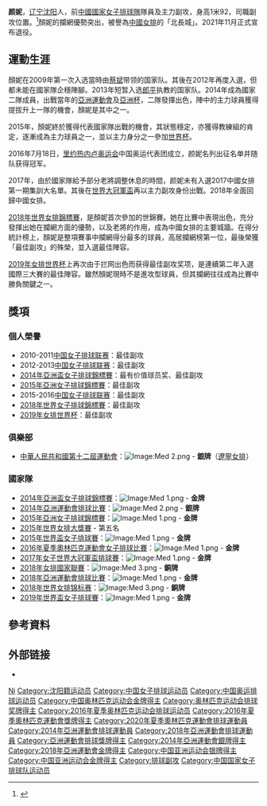 {{Infobox volleyball player
|name           = 颜妮
|image          =
|fullname       = 颜妮
|nickname       = 掌櫃
|nationality    = {{PRC}}
|birth_date     = {{Birth date and age|1987|3|2|mf=y}}
|birth_place    = {{flagicon|CHN}} [[遼寧省|遼寧省]][[瀋陽市|瀋陽市]]
|height         = {{convert|1.92|m|ftin|0|abbr=on}}
|weight         = {{convert|74|kg|lb|abbr=on}}
|spike          = {{convert|318|cm|abbr=on}}
|block          = {{convert|309|cm|abbr=on}}
|position       = 副攻
|currentclub    = 
|currentnumber  = 2（俱樂部）17（國家隊）
|nationalyears  = 2009、2014 - 2021
|nationalteam   = {{vbw|CHN}}
|updated        = 2016年8月
|medaltemplates =
{{MedalSport | 女子[[排球|排球]]}}
{{MedalCountry | {{CHN}} }}
{{MedalCompetition|[[奥林匹克运动会|奥林匹克运动会]]}}
{{MedalGold| [[2016年夏季奥林匹克运动会|2016年 里约热内卢]] |[[2016年夏季奧林匹克運動會女子排球比賽|團隊]]}}
{{MedalCompetition|[[女排大冠军杯赛|女排大冠军杯赛]]}}
{{MedalGold | [[2017年女排大冠军杯赛|2017年日本]] | }}
{{MedalCompetition|[[世界女排锦标赛|世界女排锦标赛]]}}
{{MedalBronze | [[2018年世界女排锦标赛|2018年日本]] | }}
{{MedalCompetition|[[世界杯排球赛|世界杯排球赛]]}}
{{MedalGold| [[2015年世界盃女子排球賽|2015年日本]] | }}
{{MedalGold| [[2019年世界盃女子排球賽|2019年日本]] | }}
{{MedalCompetition|[[亞洲排球錦標賽|亞洲排球錦標賽]]}}
{{MedalGold| [[2015年亞洲女子排球錦標賽|2015年天津]]| }}
{{MedalCompetition|[[亞洲盃排球錦標賽|亞洲盃排球錦標賽]]}}
{{MedalGold| [[2014年亞洲盃女子排球錦標賽|2014年深圳]]| }}
}}
'''颜妮'''{{BD|1987年|3月2日||}}，[[遼寧省|辽宁]][[瀋陽市|沈阳]]人，前[[中國國家女子排球隊|中國國家女子排球隊]]隊員及主力副攻，身高1米92，司職副攻位置。<ref>{{Cite web |url = http://sports.sina.com.cn/star/yan_ni/ |title = 颜妮_体育明星_新浪竞技风暴_新浪网 |language = 中文 |accessdate = 2016-08-21 }}</ref>顏妮的攔網優勢突出，被譽為[[中國女排|中國女排]]的「北長城」。2021年11月正式宣布退役。

== 運動生涯 ==
顏妮在2009年第一次入选當時由[[蔡斌|蔡斌]]带领的国家队。其後在2012年再度入選，但都未能在國家隊企穩陣腳。2013年短暂入选[[郎平|郎平]]执教的国家队。2014年成為國家二隊成員，出戰當年的[[亞洲運動會|亞洲運動會]]及[[亞洲盃排球賽|亞洲杯]]，二隊發揮出色，陣中的主力球員獲得提拔升上一隊的機會，顏妮是其中之一。

2015年，顏妮終於獲得代表國家隊出戰的機會，其狀態穩定，亦獲得教練組的肯定，逐漸成為主力球員之一，並以主力身分之一參加[[世界杯排球赛|世界杯]]。

2016年7月18日，[[里约热内卢奥运会|里约热内卢奥运会]]中国奥运代表团成立，颜妮名列出征名单并随队获得冠军。

2017年，由於國家隊給予部分老將調整休息的時間，颜妮未有入選2017中國女排第一期集訓大名單。其後在[[世界大冠軍盃排球賽|世界大冠軍盃]]再以主力副攻身份出戰。2018年全面回歸中國女排。

[[2018年世界女子排球錦標賽|2018年世界女排錦標賽]]，是顏妮首次參加的世錦賽。她在比賽中表現出色，充分發揮出她在攔網方面的優勢，以及老將的作用，成為中國女排的主要城牆。在得分統計榜上，顏妮是整項賽事中攔網得分最多的球員，高居攔網榜第一位，最後榮獲「最佳副攻」的殊榮，並入選最佳陣容。

[[2019年女排世界杯|2019年女排世界杯]]上再次由于拦网出色而获得最佳副攻奖项，是連續第二年入選國際三大賽的最佳陣容。雖然顏妮現時不是進攻型球員，但其攔網往往成為比賽中勝負關鍵之一。

== 獎項 ==
=== 個人榮譽 ===
*2010-2011[[中国女子排球联赛|中国女子排球联赛]]：最佳副攻
*2012-2013[[中国女子排球联赛|中国女子排球联赛]]：最佳副攻
*[[2014年亞洲盃女子排球錦標賽|2014年亞洲盃女子排球錦標賽]]：最有价值球员奖、最佳副攻
*[[2015年亞洲女子排球錦標賽|2015年亞洲女子排球錦標賽]]：最佳副攻
*2015-2016[[中国女子排球联赛|中国女子排球联赛]]：最佳副攻
*[[2018年世界女子排球錦標賽|2018年世界女子排球錦標賽]]：最佳副攻
*[[2019年女排世界杯|2019年女排世界杯]]：最佳副攻

===俱樂部 ===
*[[中華人民共和國第十二屆運動會|中華人民共和國第十二屆運動會]]：[[Image:Med_2.png|Image:Med 2.png]] - '''銀牌'''（[[遼寧女排|遼寧女排]]）

=== 國家隊 ===
*[[2014年亞洲盃女子排球錦標賽|2014年亞洲盃女子排球錦標賽]]：[[Image:Med_1.png|Image:Med 1.png]] - '''金牌'''
*[[2014年亞洲運動會排球比賽|2014年亞洲運動會排球比賽]]：[[Image:Med_2.png|Image:Med 2.png]] - '''銀牌'''
*[[2015年亞洲女子排球錦標賽|2015年亞洲女子排球錦標賽]]：[[Image:Med_1.png|Image:Med 1.png]] - '''金牌'''
*[[2015年世界女排大獎賽|2015年世界女排大獎賽]] - 第五名
*[[2015年世界盃女子排球賽|2015年世界盃女子排球賽]]：[[Image:Med_1.png|Image:Med 1.png]] - '''金牌'''
*[[2016年夏季奧林匹克運動會女子排球比賽|2016年夏季奧林匹克運動會女子排球比賽]]：[[Image:Med_1.png|Image:Med 1.png]] - '''金牌'''
*[[2017年女子世界大冠軍盃排球賽|2017年女子世界大冠軍盃排球賽]]：[[Image:Med_1.png|Image:Med 1.png]] - '''金牌'''
*[[2018年女排國家聯賽|2018年女排國家聯賽]]：[[Image:Med_3.png|Image:Med 3.png]] - '''銅牌'''
*[[2018年亞洲運動會排球比賽|2018年亞洲運動會排球比賽]]：[[Image:Med_1.png|Image:Med 1.png]] - '''金牌'''
*[[2018年世界女子排球錦標賽|2018年世界女排锦标赛]]：[[Image:Med_3.png|Image:Med 3.png]] - '''銅牌'''
*[[2019年世界盃女子排球賽|2019年世界盃女子排球賽]]：[[Image:Med_1.png|Image:Med 1.png]] - '''金牌'''

== 參考資料 ==
{{Reflist}}

== 外部链接 ==
* {{Sinaweibo|2336700304}}
{{世界女子排球錦標賽最佳副攻}}
{{世界盃排球賽最佳副攻}}
{{2015年世界盃中國女子排球隊}}
{{2016年奥运会中国国家女子排球队}}
{{2017年大冠军杯中国女子排球队}}
{{2018年亚运会中国女子排球队}}
{{2018年世锦赛中国女子排球队}}
{{2019年世界杯中国女子排球队}}
{{Authority control}}
{{DEFAULTSORT:Yan Ni}}
[[Category:颜姓|Ni]]
[[Category:沈阳籍运动员|Category:沈阳籍运动员]]
[[Category:中国女子排球运动员|Category:中国女子排球运动员]]
[[Category:中国奥运排球运动员|Category:中国奥运排球运动员]]
[[Category:中国奥林匹克运动会金牌得主|Category:中国奥林匹克运动会金牌得主]]
[[Category:奥林匹克运动会排球奖牌得主|Category:奥林匹克运动会排球奖牌得主]]
[[Category:2016年夏季奥林匹克运动会排球运动员|Category:2016年夏季奥林匹克运动会排球运动员]]
[[Category:2016年夏季奧林匹克運動會獎牌得主|Category:2016年夏季奧林匹克運動會獎牌得主]]
[[Category:2020年夏季奧林匹克運動會排球運動員|Category:2020年夏季奧林匹克運動會排球運動員]]
[[Category:2014年亞洲運動會排球運動員|Category:2014年亞洲運動會排球運動員]]
[[Category:2018年亞洲運動會排球運動員|Category:2018年亞洲運動會排球運動員]]
[[Category:亞洲運動會排球獎牌得主|Category:亞洲運動會排球獎牌得主]]
[[Category:2014年亞洲運動會銀牌得主|Category:2014年亞洲運動會銀牌得主]]
[[Category:2018年亞洲運動會金牌得主|Category:2018年亞洲運動會金牌得主]]
[[Category:中国亚洲运动会银牌得主|Category:中国亚洲运动会银牌得主]]
[[Category:中国亚洲运动会金牌得主|Category:中国亚洲运动会金牌得主]]
[[Category:排球副攻|Category:排球副攻]]
[[Category:中国国家女子排球队运动员|Category:中国国家女子排球队运动员]]